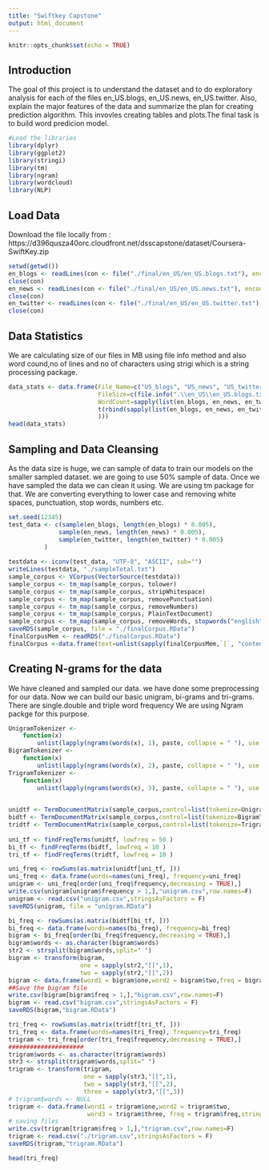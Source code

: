 ```yaml
---
title: "Swiftkey Capstone"
output: html_document
---
```


```r
knitr::opts_chunk$set(echo = TRUE)
```

## Introduction

The goal of this project is to understand the dataset and to do exploratory analysis for each of the files en_US.blogs, en_US.news, en_US.twitter. Also,
explain the major features of the data and summarize the plan for creating prediction algorithm. This invovles creating tables and plots.The final task is
to build word predicion model.

```r
#Load the libraries
library(dplyr)
library(ggplot2)
library(stringi)
library(tm)
library(ngram)
library(wordcloud)
library(NLP)
```

## Load Data
Download the file locally from : https://d396qusza40orc.cloudfront.net/dsscapstone/dataset/Coursera-SwiftKey.zip


```r
setwd(getwd())
en_blogs <- readLines(con <- file("./final/en_US/en_US.blogs.txt"), encoding = "UTF-8", skipNul = TRUE)
close(con)
en_news <- readLines(con <- file("./final/en_US/en_US.news.txt"), encoding = "UTF-8", skipNul = TRUE)
close(con)
en_twitter <- readLines(con <- file("./final/en_US/en_US.twitter.txt"), encoding = "UTF-8", skipNul = TRUE)
close(con)
```

## Data Statistics

We are calculating size of our files in MB using file info method and also word cound,no of lines and no of characters using strigi which is a string processing package.
```r
data_stats <- data.frame(File_Name=c("US_blogs", "US_news", "US_twitter"), 
                         FileSize=c(file.info(".\\en_US\\en_US.blogs.txt")$size/1024*1024, file.info(".\\en_US\\en_US.news.txt")$size/1024*1024, file.info(".\\en_US\\en_US.twitter.txt")$size/1024*1024),
                         WordCount=sapply(list(en_blogs, en_news, en_twitter), stri_stats_latex)[4,], 
                         t(rbind(sapply(list(en_blogs, en_news, en_twitter), stri_stats_general)[c('Lines','Chars'),]
                         )))
head(data_stats)

```

## Sampling and Data Cleansing

As the data size is huge, we can sample of data to train our models on the smaller sampled dataset. we are going to use 50% sample of data. Once we have sampled the data we can clean it using. We are using tm package for that. We are converting everything to lower case and removing white spaces, punctuation, stop words, numbers etc.

```r
set.seed(12345)
test_data <- c(sample(en_blogs, length(en_blogs) * 0.005),
              sample(en_news, length(en_news) * 0.005),
              sample(en_twitter, length(en_twitter) * 0.005)
          )
          
testdata <- iconv(test_data, "UTF-8", "ASCII", sub="")
writeLines(testdata, "./sampleTotal.txt")
sample_corpus <- VCorpus(VectorSource(testdata))
sample_corpus <- tm_map(sample_corpus, tolower)
sample_corpus <- tm_map(sample_corpus, stripWhitespace)
sample_corpus <- tm_map(sample_corpus, removePunctuation)
sample_corpus <- tm_map(sample_corpus, removeNumbers)
sample_corpus <- tm_map(sample_corpus, PlainTextDocument)
sample_corpus <- tm_map(sample_corpus, removeWords, stopwords("english"))
saveRDS(sample_corpus, file = "./finalCorpus.RData")
finalCorpusMem <- readRDS("./finalCorpus.RData")
finalCorpus <-data.frame(text=unlist(sapply(finalCorpusMem,`[`, "content")),stringsAsFactors = FALSE)
```

## Creating N-grams for the data

We have cleaned and sampled our data. we have done some preprocessing for our data. Now we can build our basic unigram, bi-grams and tri-grams. There are
single.double and triple word frequency We are using Ngram packge for this purpose.

```r
UnigramTokenizer <-
    function(x)
        unlist(lapply(ngrams(words(x), 1), paste, collapse = " "), use.names = FALSE)
BigramTokenizer <-
    function(x)
        unlist(lapply(ngrams(words(x), 2), paste, collapse = " "), use.names = FALSE)
TrigramTokenizer <-
    function(x)
        unlist(lapply(ngrams(words(x), 3), paste, collapse = " "), use.names = FALSE)

  
unidtf <- TermDocumentMatrix(sample_corpus,control=list(tokenize=UnigramTokenizer))
bidtf <- TermDocumentMatrix(sample_corpus,control=list(tokenize=BigramTokenizer))
tridtf <- TermDocumentMatrix(sample_corpus,control=list(tokenize=TrigramTokenizer ))
                             
uni_tf <- findFreqTerms(unidtf, lowfreq = 50 )
bi_tf <- findFreqTerms(bidtf, lowfreq = 10 )
tri_tf <- findFreqTerms(tridtf, lowfreq = 10 )

uni_freq <- rowSums(as.matrix(unidtf[uni_tf, ]))
uni_freq <- data.frame(words=names(uni_freq), frequency=uni_freq)
unigram <- uni_freq[order(uni_freq$frequency,decreasing = TRUE),]
write.csv(unigram[unigram$frequency > 1,],"unigram.csv",row.names=F)
unigram <- read.csv("unigram.csv",stringsAsFactors = F)
saveRDS(unigram, file = "unigram.RData")

bi_freq <- rowSums(as.matrix(bidtf[bi_tf, ]))
bi_freq <- data.frame(words=names(bi_freq), frequency=bi_freq)
bigram <- bi_freq[order(bi_freq$frequency,decreasing = TRUE),]
bigram$words <- as.character(bigram$words)
str2 <- strsplit(bigram$words,split=" ")
bigram <- transform(bigram, 
                    one = sapply(str2,"[[",1),   
                    two = sapply(str2,"[[",2))
bigram <- data.frame(word1 = bigram$one,word2 = bigram$two,freq = bigram$freq,stringsAsFactors=FALSE)
##Save the bigram file
write.csv(bigram[bigram$freq > 1,],"bigram.csv",row.names=F)
bigram <- read.csv("bigram.csv",stringsAsFactors = F)
saveRDS(bigram,"bigram.RData")

tri_freq <- rowSums(as.matrix(tridtf[tri_tf, ]))
tri_freq <- data.frame(words=names(tri_freq), frequency=tri_freq)
trigram <- tri_freq[order(tri_freq$frequency,decreasing = TRUE),]
##################### 
trigram$words <- as.character(trigram$words)
str3 <- strsplit(trigram$words,split=" ")
trigram <- transform(trigram,
                     one = sapply(str3,"[[",1),
                     two = sapply(str3,"[[",2),
                     three = sapply(str3,"[[",3))
# trigram$words <- NULL
trigram <- data.frame(word1 = trigram$one,word2 = trigram$two, 
                      word3 = trigram$three, freq = trigram$freq,stringsAsFactors=FALSE)
# saving files
write.csv(trigram[trigram$freq > 1,],"trigram.csv",row.names=F)
trigram <- read.csv("./trigram.csv",stringsAsFactors = F)
saveRDS(trigram,"trigram.RData")

head(tri_freq)
```

